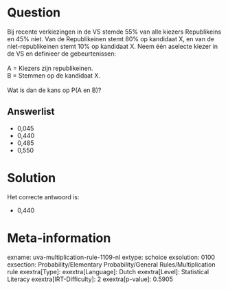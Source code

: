 Question
========

Bij recente verkiezingen in de VS stemde 55% van alle kiezers
Republikeins en 45% niet. Van de Republikeinen stemt 80% op kandidaat X,
en van de niet-republikeinen stemt 10% op kandidaat X. Neem één aselecte
kiezer in de VS en definieer de gebeurtenissen:\
\
A = Kiezers zijn republikeinen.\
B = Stemmen op de kandidaat X.\
\
Wat is dan de kans op P(A en B)?\

Answerlist
----------

* 0,045
* 0,440
* 0,485
* 0,550

Solution
========

Het correcte antwoord is: 

* 0,440

Meta-information
================
exname: uva-multiplication-rule-1109-nl
extype: schoice
exsolution: 0100
exsection: Probability/Elementary Probability/General Rules/Multiplication rule
exextra[Type]: 
exextra[Language]: Dutch
exextra[Level]: Statistical Literacy
exextra[IRT-Difficulty]: 2
exextra[p-value]: 0.5905
